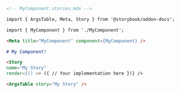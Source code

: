 ```md
<!-- MyComponent.stories.mdx -->

import { ArgsTable, Meta, Story } from '@storybook/addon-docs';

import { MyComponent } from './MyComponent';

<Meta title="MyComponent" component={MyComponent} />

# My Component!

<Story
name="My Story"
render={() => ({ // Your implementation here })} />

<ArgsTable story="My Story" />
```
